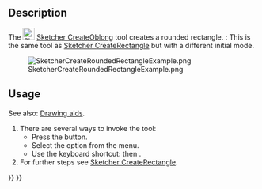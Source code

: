 <languages/>

{{Docnav
|[[Sketcher_CreateRectangle_Center|Centered rectangle]]
|[[Sketcher_CreateTriangle|Triangle]]
|[[Sketcher_Workbench|Sketcher]]
|IconL=Sketcher_CreateRectangle_Center.svg
|IconR=Sketcher_CreateTriangle.svg
|IconC=Workbench_Sketcher.svg
}}

{{GuiCommand
|Name=Sketcher CreateOblong
|MenuLocation=Sketch → Sketcher geometries → Create rounded rectangle
|Workbenches=[[Sketcher_Workbench|Sketcher]]
|Shortcut={{KEY|G}} {{KEY|O}}
|Version=0.20
|SeeAlso=[[Sketcher_CreateRectangle|Sketcher CreateRectangle]]
}}

==Description==

The [[Image:Sketcher_CreateOblong.svg|24px]] [[Sketcher_CreateOblong|Sketcher CreateOblong]] tool creates a rounded rectangle. {{Version|1.0}}: This is the same tool as [[Sketcher_CreateRectangle|Sketcher CreateRectangle]] but with a different initial mode.

[[Image:SketcherCreateRoundedRectangleExample.png‎]]

==Usage==

See also: [[Sketcher_Workbench#Drawing_aids|Drawing aids]].

# There are several ways to invoke the tool:
#* Press the {{Button|[[Image:Sketcher_CreateOblong.svg|16px]] [[Sketcher_CreateOblong|Rounded rectangle]]}} button.
#* Select the {{MenuCommand|Sketcher → Sketcher geometries → [[Image:Sketcher_CreateOblong.svg|16px]] Create rounded rectangle}} option from the menu.
#* Use the keyboard shortcut: {{KEY|G}} then {{KEY|O}}.
# For further steps see [[Sketcher CreateRectangle#Usage|Sketcher CreateRectangle]].


{{Docnav
|[[Sketcher_CreateRectangle_Center|Centered rectangle]]
|[[Sketcher_CreateTriangle|Triangle]]
|[[Sketcher_Workbench|Sketcher]]
|IconL=Sketcher_CreateRectangle_Center.svg
|IconR=Sketcher_CreateTriangle.svg
|IconC=Workbench_Sketcher.svg
}}

{{Sketcher_Tools_navi{{#translation:}}}}
{{Userdocnavi{{#translation:}}}}